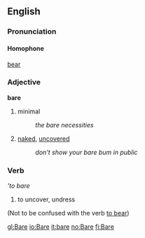 ==English==
===Pronunciation===

====Homophone====
[[bear]]

===Adjective===
'''bare'''
#minimal
#:''the bare necessities''
#[[naked]], [[uncovered]]
#:''don't show your bare bum in public''

===Verb===
'''to bare''
#to uncover, undress

(Not to be confused with the verb [[bear|to bear]])

[[gl:Bare]]
[[io:Bare]]
[[it:bare]]
[[no:Bare]]
[[fi:Bare]]